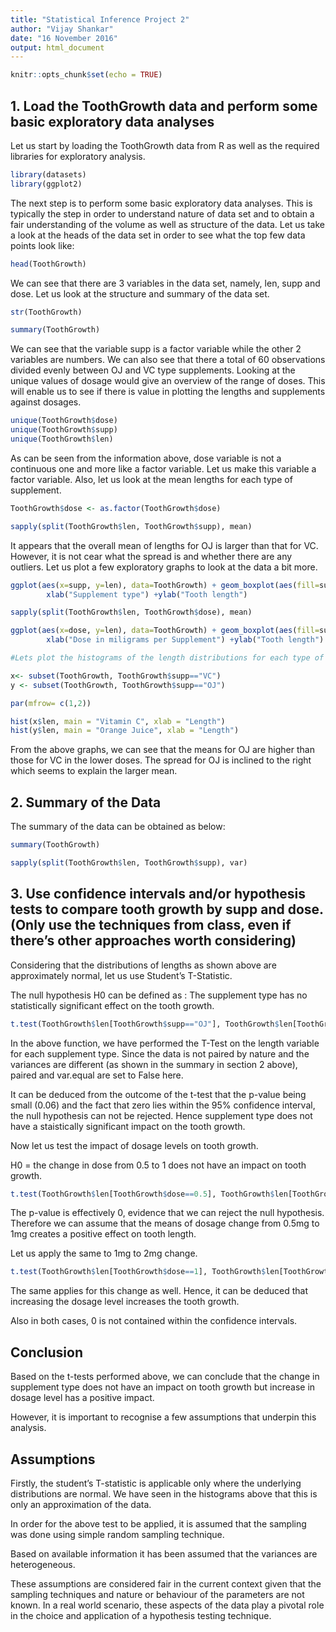 ---
title: "Statistical Inference Project 2"
author: "Vijay Shankar"
date: "16 November 2016"
output: html_document
---

```{r setup, include=FALSE}
knitr::opts_chunk$set(echo = TRUE)
```

## 1. Load the ToothGrowth data and perform some basic exploratory data analyses

Let us start by loading the ToothGrowth data from R as well as the required libraries for exploratory analysis.

```{r, echo=TRUE, message=FALSE, warning=FALSE}

library(datasets)
library(ggplot2)

```

The next step is to perform some basic exploratory data analyses. This is typically the step in order to understand nature of data set and to obtain a fair understanding of the volume as well as structure of the data. Let us take a look at the heads of the data set in order to see what the top few data points look like:

```{r, echo=TRUE, message=FALSE, warning=FALSE}

head(ToothGrowth)

```

We can see that there are 3 variables in the data set, namely, len, supp and dose. Let us look at the structure and summary of the data set.

```{r, echo=TRUE, message=FALSE, warning=FALSE}

str(ToothGrowth)

```

```{r, echo=TRUE, message=FALSE, warning=FALSE}

summary(ToothGrowth)

```

We can see that the variable supp is a factor variable while the other 2 variables are numbers. We can also see that there a total of 60 observations divided evenly between OJ and VC type supplements. Looking at the unique values of dosage would give an overview of the range of doses. This will enable us to see if there is value in plotting the lengths and supplements against dosages. 

```{r, echo=TRUE, message=FALSE, warning=FALSE}

unique(ToothGrowth$dose)
unique(ToothGrowth$supp)
unique(ToothGrowth$len)

```

As can be seen from the information above, dose variable is not a continuous one and more like a factor variable. Let us make this variable a factor variable. Also, let us look at the mean lengths for each type of supplement.

```{r, echo=TRUE, message=FALSE, warning=FALSE}

ToothGrowth$dose <- as.factor(ToothGrowth$dose)

sapply(split(ToothGrowth$len, ToothGrowth$supp), mean)

```

It appears that the overall mean of lengths for OJ is larger than that for VC. However, it is not cear what the spread is and whether there are any outliers. Let us plot a few exploratory graphs to look at the data a bit more.

```{r, echo=TRUE, message=FALSE, warning=FALSE}

ggplot(aes(x=supp, y=len), data=ToothGrowth) + geom_boxplot(aes(fill=supp))+ 
        xlab("Supplement type") +ylab("Tooth length") 

sapply(split(ToothGrowth$len, ToothGrowth$dose), mean)

ggplot(aes(x=dose, y=len), data=ToothGrowth) + geom_boxplot(aes(fill=supp)) + 
        xlab("Dose in miligrams per Supplement") +ylab("Tooth length") 

#Lets plot the histograms of the length distributions for each type of supplement

x<- subset(ToothGrowth, ToothGrowth$supp=="VC")
y <- subset(ToothGrowth, ToothGrowth$supp=="OJ")

par(mfrow= c(1,2))

hist(x$len, main = "Vitamin C", xlab = "Length")
hist(y$len, main = "Orange Juice", xlab = "Length")


```

From the above graphs, we can see that the means for OJ are higher than those for VC in the lower doses. The spread for OJ is inclined to the right which seems to explain the larger mean. 

## 2. Summary of the Data

The summary of the data can be obtained as below:

```{r, echo=TRUE, message=FALSE, warning=FALSE}

summary(ToothGrowth)

sapply(split(ToothGrowth$len, ToothGrowth$supp), var)

```


## 3. Use confidence intervals and/or hypothesis tests to compare tooth growth by supp and dose. (Only use the techniques from class, even if there's other approaches worth considering)

Considering that the distributions of lengths as shown above are approximately normal, let us use Student's T-Statistic. 

The null hypothesis H0 can be defined as : The supplement type has no statistically significant effect on the tooth growth.

```{r, echo=TRUE, message=FALSE, warning=FALSE}

t.test(ToothGrowth$len[ToothGrowth$supp=="OJ"], ToothGrowth$len[ToothGrowth$supp=="VC"], paired = FALSE, var.equal = FALSE)

```

In the above function, we have performed the T-Test on the length variable for each supplement type. Since the data is not paired by nature and the variances are different (as shown in the summary in section 2 above), paired and var.equal are set to False here.

It can be deduced from the outcome of the t-test that the p-value being small (0.06) and the fact that zero lies within the 95% confidence interval, the null hypothesis can not be rejected. Hence supplement type does not have a staistically significant impact on the tooth growth.

Now let us test the impact of dosage levels on tooth growth. 

H0 = the change in dose from 0.5 to 1 does not have an impact on tooth growth.

```{r, echo=TRUE, message=FALSE, warning=FALSE}

t.test(ToothGrowth$len[ToothGrowth$dose==0.5], ToothGrowth$len[ToothGrowth$dose==1], paired = FALSE, var.equal = FALSE)

```

The p-value is effectively 0, evidence that we can reject the null hypothesis. Therefore we can assume that the means of dosage change from 0.5mg to 1mg creates a positive effect on tooth length.

Let us apply the same to 1mg to 2mg change.

```{r, echo=TRUE, message=FALSE, warning=FALSE}

t.test(ToothGrowth$len[ToothGrowth$dose==1], ToothGrowth$len[ToothGrowth$dose==2], paired = FALSE, var.equal = FALSE)

```

The same applies for this change as well. Hence, it can be deduced that increasing the dosage level increases the tooth growth.

Also in both cases, 0 is not contained within the confidence intervals.

## Conclusion

Based on the t-tests performed above, we can conclude that the change in supplement type does not have an impact on tooth growth but increase in dosage level has a positive impact. 

However, it is important to recognise a few assumptions that underpin this analysis.

## Assumptions

Firstly, the student's T-statistic is applicable only where the underlying distributions are normal. We have seen in the histograms above that this is only an approximation of the data. 

In order for the above test to be applied, it is assumed that the sampling was done using simple random sampling technique.

Based on available information it has been assumed that the variances are heterogeneous.

These assumptions are considered fair in the current context given that the sampling techniques and nature or behaviour of the parameters are not known. In a real world scenario, these aspects of the data play a pivotal role in the choice and application of a hypothesis testing technique.

